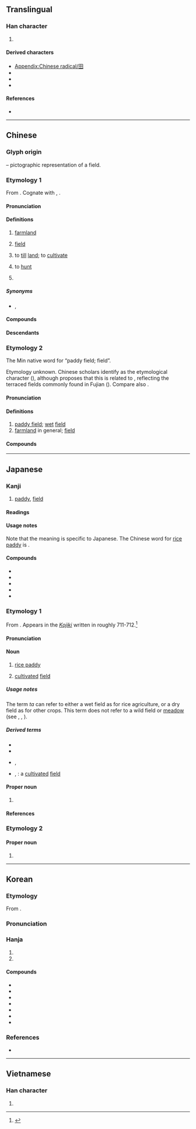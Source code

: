 {{also|𐌎|⊞|申|甲|由}}
{{character info}}
{{character info|⽥}}
==Translingual==
{{stroke order|type=animate}}
{{stroke order|type=janimate}}

===Han character===
{{Han char|rn=102|rad=田|as=00|sn=5|canj=W|four=60400|ids=⿴囗十}}

# {{mul-kangxi radical-def}}

====Derived characters====
* [[Appendix:Chinese radical/田]]
* {{l|mul|[[乪]], [[佃]], [[𪞛]], [[𡊰]], [[㚼]], [[𭕎]], [[𡶚]], [[𪪮]], [[沺]], [[𤝗]], [[䧃]], [[𣐬]], [[𤔉]], [[𤤦]], [[𥎴]], [[鿬]], [[𫀪]], [[𫂺]], [[細]]([[细]]), [[𫅹]], [[𮓿]], [[䟧]], [[𧦵]], [[䡒]], [[鈿]]([[钿]]), [[𦹸]], [[𬟭]], [[毗]], [[鴫]]}}
* {{l|mul|[[里]], [[㚻]], [[𡥔]], [[𢌿]], [[思]], [[𭥫]], [[毘]], [[胃]], [[累]], [[𧵗]], [[塁]], [[𣫕]], [[𠓦]], [[亩]], [[备]], [[奋]], [[𪧈]], [[屇]], [[苗]], [[㧂]], [[𣐭]], [[𣥤]], [[𡘒]], [[畠]], [[畨]], [[𦤏]], [[葘]], [[𨽶]], [[𮧅]], [[雷]], [[榃]], [[𬓷]], [[𩇼]], [[奮]], [[𬹲]], [[𩆞]]}}
* {{l|mul|[[𣱟]], [[𢇶]], [[𧆨]], [[𪎟]], [[𪠚]], [[𨳸]], [[𭅗]], [[𡈍]], [[曽]], [[兽]], [[盧]], [[𩵋]], [[魚]]([[鱼]]), [[㙒]], [[𤷒]], [[疐]], [[㚄]], [[嚔]], [[縄]], [[蝿]], [[湽]], [[輺]], [[鍿]]}}

====References====
* {{Han ref|kx=0756.110|dkj=21723|dj=1167.010|hdz=42524.010|uh=7530|ud=30000|bh=A5D0|bd=42448}}

----

==Chinese==

===Glyph origin===
{{Han etyl}}
{{liushu|p}} – pictographic representation of a field.

===Etymology 1===
{{zh-forms}}
From {{inh|zh|sit-pro|*b-liŋ||field}}. Cognate with {{cog|bo|ཞིང||field; realm}}, {{cog|kac|maling|tr=mă³¹ liŋ³³|t=forest}}.

====Pronunciation====
{{zh-pron
|m=tián
|m-s=tian2
|dg=тян1
|c=tin4
|c-t=hen3
|g=tien2
|h=pfs=thièn;gd=tiên2
|j=tie1
|mb=dîng
|md=dièng
|mn=ml,jj,tw:tiân
|mn-t=tiêng5/tiang5
|mn-t_note=tiêng5 - Chaozhou
|w=3di
|x=dienn2
|mc=y
|oc=y
|cat=n,v,pn
}}

====Definitions====
{{zh-hanzi}}

# [[farmland]]
#: {{zh-x|一 塊 玉米 田|a corn '''field'''}}
# [[field]] {{gl|area rich in mineral reserves}}
# {{zh-o}} {{zh-alt-lb|佃|甸|畋}} to [[till]] [[land]]; to [[cultivate]]
# {{zh-o}} {{zh-alt-lb|佃|畋}} to [[hunt]]
# {{surname|zh}}
#: {{zh-x|^田 ^漢|{{w|Tian Han|'''Tian''' Han}}}}

=====Synonyms=====
* {{s|farmland}} {{zh-l|農田}}, {{zh-l|莊稼地}}

====Compounds====
{{zh-der|三福田|下田|丹田:dantian|田地:farmland|田野:field|田園:arable land|田螺:paddy snail|情田|心田|力田|大叔于田|均田制|乘田|二田制|井田|原田|坡田|墓田|悲田院|屯田|單季田|受田|卑田院|定弓田|公田|墾田|山田燒墾|屯田制|大田|代田法|悲田|寸田|寸田尺宅|官田|學田|園田|奩田|圩田|恩田|孝弟力田|四眼田雞|問舍求田|口分田|叔于田|區田|割田藨|井田制度|王田|服田|族田|福田|瓜田之嫌|田野工作|田租|田菁|田黃|授田|田月桑時|田畦|桑田|旱秧田|敞田|棄官歸田|油田|田產|田里|田家|田獵|棉田|永業田|田父之獲|田納西州|田鳧|田連仟佰|田單|滄海桑田|營田|田徑運動|田七|田官|湖田|田舍奴|火田|甫田|業田|田舍翁|梯田|爰田|田田|稻田轉作|稻田|種田|田公|秧田|田賦|晚田|田鱉|福田衣|田尾鄉|田家子|水田作物|硯田|田塍|璧田|田舍|田駢天口|田夫牧子|瘠田|旱田|畬田|畦田|田齊|田鼠|田頭|田雞|田連阡陌|田衣|田莊|氣田|田狩|田橫客|田徑賽|田徑場|田徑|田廬|田寮|田客|田契|田夫野老|田埂|田園詩人|田園文學|田功|田主|歸田|求田問舍|焚林而田|殷殷田田|犁田|掃田刮地|牧田|田戶|煤田|田字面|田舍郎|田園詩|田穀|海綿田|田賽|田疇|田豫儉素|沙田|架田|水田|水田衣|看天田|新田|私田|東海桑田|李下瓜田|瓜田李下|禳田|石田|籍田|藍田猿人|試驗田|美田|蘆田|豚蹄穰田|賑田|閒田|葑田|薄田|藍田出玉|芝田|莊田|解組歸田|耕田|薄田朽屋|闢田|農田|麥田|鹽田|苗田|肥田草|解甲歸田|駢田|肥田|館田|良田|青田石|藍田種玉|藍田玉|陸田|阪田|義田|蕩田|藍田生玉|聖德田|良田美地|這步田地|農田水利|蹊田奪牛|藍田遺址|花田錯|蟶田|蚶田|肥田粉|藍田|田二河|章田寺|福田寺|田店|鹽田河|福田河|梅田|名田|花田|玉田|雲田|品田|船田|柳田|正田|賈田|功田|血田|黑田|田臺|田沖|羅田|田戶|陳田|田灣|茅田|和田|龍田|竹田|忍田|于田|望田|田東|田陽|田墘|莆田|丸田|田岸:chhân-hōaⁿ;Min Nan|渤澥桑田}}

====Descendants====
{{CJKV||でん|전|điền}}

===Etymology 2===
{{zh-forms|alt=塍,堘}}
The Min native word for “paddy field; field”.

Etymology unknown. Chinese scholars identify {{och-l|塍|raised path between fields}} as the etymological character ({{zh-l|本字|tr=-}}), although {{w|Jerry Norman (sinologist)|Norman}} proposes that this is related to {{och-l|層|layer}}, reflecting the terraced fields commonly found in Fujian ({{zh-ref|Schuessler, 2007}}). Compare also {{och-l|㽪|wet field}}.

====Pronunciation====
{{zh-pron
|mb=châing
|md=chèng
|mn=ml,jj,tw:chhân
|mn-t=cang5
|cat=n
}}

====Definitions====
{{zh-hanzi}} {{tlb|zh|Min}}

# [[paddy field]]; [[wet]] [[field]]
# [[farmland]] in general; [[field]]

====Compounds====
{{zh-der|fold=1|湳田:muddy field|田堘|田租|田主|田雞|田園|田畦|田客|田契|田鼠|田螺|田面|播田|田塗|使田|水田|佈田|作田|壅田|犁田|田佃|田地|田嬰|瘦田|田缺|田塍|荒田|行田|山田|耘田|巡田|洲田|破田|梯田|去田|做田|鈀田|山壠田|田尾|田嬰:chhân-eⁿ;Min Nan}}

{{zh-cat|Agriculture|Elementary}}

----

==Japanese==

===Kanji===
{{ja-kanji|grade=1|rs=田00}}

# [[paddy]], [[field]]

====Readings====
{{ja-readings
|goon=でん
|kanon=てん
|kun=た-
|nanori=いなか, おか, たん, で, とう, や
}}

====Usage notes====
Note that the {{m|en|rice paddy}} meaning is specific to Japanese. The Chinese word for [[rice paddy]] is {{m|zh|水田}}.

====Compounds====
{{der-top|Compounds}}
* {{ja-r|豊%田|^とよ%た}}
* {{ja-r|成%田|^なり%た}}
* {{ja-r|羽%田|^はね%だ}}
* {{ja-r|半%田|^はん%だ}}
* {{ja-r|油%田|ゆ%でん|[[oil field]]}}
{{der-bottom}}

===Etymology 1===
{{ja-kanjitab|た|yomi=k}}
From {{inh|ja|ojp|-|sort=た}}. Appears in the [[w:Kojiki|''Kojiki'']] written in roughly 711-712.<ref name="KDJ">{{R:Kokugo Dai Jiten}}</ref>

====Pronunciation====
{{ja-pron|yomi=k|た|acc=1|acc_ref=DJR,NHK}}

====Noun====
{{ja-noun|た}}

# [[rice paddy]]
#: {{ja-usex|'''田'''を耕す|'''た''' を たがやす|to plow a '''rice field'''}}
# [[cultivated]] [[field]]

=====Usage notes=====
The term ''ta'' can refer to either a wet field as for rice agriculture, or a dry field as for other crops. This term does not refer to a wild field or [[meadow]] (see {{ja-r|野原|のはら}}, {{ja-r|原っぱ|はらっぱ}}, {{ja-r|草原|そうげん}}).

=====Derived terms=====
* {{ja-r|青田|あおた}}
* {{ja-r|棚田|たなだ}}
* {{ja-r|田畑|たはた}}, {{ja-r|田畠|たはた}}
* {{ja-r|田圃|たんぼ}}, {{ja-r|田んぼ|たんぼ}}: a [[cultivated]] [[field]]

====Proper noun====
{{ja-pos|た|proper}}

# {{surname|ja|sort=た}}

====References====
<references/>

{{topics|ja|Agriculture}}

===Etymology 2===
{{ja-kanjitab|でん|yomi=o}}

====Proper noun====
{{ja-pos|でん|proper}}

# {{surname|ja|sort=でん}}

----

==Korean==

===Etymology===
From {{der|ko|ltc|sort=전|-}} {{ltc-l|田}}. 
{{hanja-ety
|dk={{okm-l|뗜|ttyèn|link=no}}
|m={{okm-l|뎐|tyèn}}
|mh={{okm-l|[[밭|받]]|pàt}}
|ml=地理#상07A
}}
===Pronunciation===
{{ko-hanja-pron|전}}

===Hanja===
{{ko-hanja-search}}
{{ko-hanja|밭|전}}

# {{hanja form of|전|[[cultivated]] [[patch]] of [[land]]|noun}}
# {{hanja form of|전|{{surname|ko|nocat=y}}}}

====Compounds====
{{der-top3|Compounds}}
* {{ko-l|염전|鹽田}}
* {{ko-l|유전|油田}}
* {{ko-l|전원|田園}}
* {{ko-l|전답|田畓}}
* {{ko-l|화전|火田}}
* {{ko-l|^대전|大田}}
* {{ko-l|아전인수|我田引水}}
{{der-bottom}}

===References===
* {{R:hanjadoc|7617}}

----

==Vietnamese==

===Han character===
{{vi-readings|reading=điền, ruộng|rs=田00}}

# {{rfdef|vi|sort=田00}}

[[Category:CJKV radicals| ]]